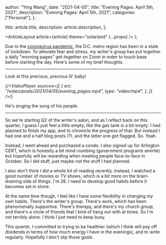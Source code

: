 
  author: "Ying Wang",
  date: "2021-04-05",
  title: "Evening Pages: April 5th, 2021",
  description: "Evening Pages: April 5th, 2021",
  categories: ["Personal"],
};

  title: article.title,
  description: article.description,
};

  <ArticleLayout article={article} theme="solarized" {...props} />
);

Due to the [coronavirus
pandemic](https://en.wikipedia.org/wiki/2019-20_coronavirus_pandemic), the D.C.
metro region has been in a state of lockdown. To alleviate fear and stress, my
writer's group has put together a daily "morning pages" get-together on Zoom in
order to touch base before starting the day. Here's some of my brief thoughts.

---

Look at this precious, precious lil' baby!

{/*<VideoPlayer
  sources={[
    {
      src: "/video/posts/2021/04/05/evening_pages.mp4",
      type: "video/mp4",
    },
  ]}
/>*/}

He's singing the song of his people.

---

So we're starting Q2 of the writer's salon, and as I reflect back on this
quarter, I guess I just feel a little empty, like the gas tank is a bit empty. I
had planned to finish my app, and to chronicle the progress of that. But instead
I had one and a half blog posts (?), and the latter one got flagged. So. Yeah.

Instead, I went ahead and purchased a condo. I also signed up for Arlington
CERT, which is honestly a bit mind-numbing (government programs amirite) but
hopefully will be rewarding when meeting people face-to-face in October. So I
did stuff, just maybe not the stuff I had planned.

I also don't think I did a whole lot of reading recently. Instead, I watched a
good number of movies or TV shows, which is a bit more on the brain-draining
side of things. I'm 26. I need to develop good habits before it becomes set in
stone.

At the same time though, I feel like I have some flexibility in changing my own
habits. There's the writer's group. There's work, which has been phenomenally
supportive. There's therapy, and there's my church group, and there's a circle
of friends that I kind of hang out with at times. So I'm not terribly alone. I
think I just need to keep busy.

This quarter, I committed to trying to be healthier (which I think will pay off
dividends in terms of how much energy I have in the evenings), and to write
regularly. Hopefully I don't slip those goals.
